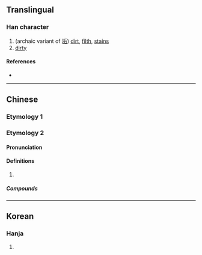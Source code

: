 {{character info/new}}
==Translingual==

===Han character===
{{Han char|rn=32|rad=土|as=05|sn=8|four=|canj=GPR|ids=⿰土句}}

# (archaic variant of [[垢]]) [[dirt]], [[filth]], [[stain]]s
# [[dirty]]

====References====
* {{Han ref|kx=0227.020|dkj=04997|dj=0462.180|hdz=10434.010|uh=5778|ud=22392}}

----

==Chinese==

===Etymology 1===
{{zh-see|垢|v}}

===Etymology 2===
{{zh-forms}}

====Pronunciation====
{{zh-pron
|mn=qz:kauh
|cat=
}}

====Definitions====
{{zh-hanzi}}

# {{rfdef|zh}}

=====Compounds=====
{{zh-der|埯魅坸仔}}

----

==Korean==

===Hanja===
{{ko-hanja|hangeul=구|rv=gu|mr=ku}}

# {{defn|lang=ko|sort=土05}}